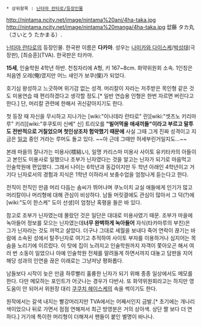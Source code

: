  * 상위항목 : [[닌타마 란타로/등장인물]]

http://nintama.ncity.net/image/nintama%20ani/4ha-taka.jpg
http://nintama.ncity.net/image/nintama%20manga/4ha-taka.jpg
럆藤 タカ丸（さいとう たかまる）.

[[닌타마 란타로]]의 등장인물. 한국판 이름은 '''다카마'''. 성우는 [[나미카와 다이스케]]/[[박성태]](극장판), [최승훈](TVA). 한국판은 타카마.

'''15세''', 인술학원 4학년 하반. 천칭자리에 A형, 키 167~8cm. 화약위원회 소속. 1인칭은 처음엔 오레(俺)였지만 어느 새인가 보쿠(僕)가 되었다.

호기심 왕성하고 느긋하며 위기감 없는 성격. 머리칼이 자라는 저주받은 목인형 같은 것도 미용연습 때 편리하겠다고 생각할 정도.[* 일반 연습용 인형은 한번 자르면 버린다고 한다.] 단, 머리칼 관련에 한해서 귀신같아지기도 한다.

첫 등장 때 자신을 무시하고 지나가는 [wiki:"이나데라 란타로" 란][wiki:"셋츠노 키리마루" 키리][wiki:"후쿠토미 신베" 신] 트리오를 '''"빌어먹을 애새끼들"이라고 부르고 말투도 전반적으로 거칠었으며 첫인상조차 험악했기 때문에''' 사실 그때 그게 진짜 성격이고 지금은 [[일코]] 중인 거라는 루머도 돌고 있다. ~~아 근데 그때만 허세부린거일지도...~~

본래 마을의 잘나가는 미용사(橒結い), 일명 카리스마 미용사 사이토 유키타카의 아들이고 본인도 미용사로 일했으나 조부가 닌자였다는 것을 알고는 닌자가 되기로 마음먹고 인술학원에 편입했다. 그래서 나이는 6학년과 동갑이지만 두 학년 아래인 4학년이고 거기다 닌자로서의 경험과 지식은 1학년 이하라서 보충수업을 엄청나게 듣는다고 한다.

전직이 전직인 만큼 머리 다듬는 솜씨가 뛰어나며 쿠노이치 교실 애들에게 인기가 많고 머리칼이나 머리형에 대해 관심이 비상하다. 남들 머릿결에도 관심이 많아서 그 덕(?)에 [wiki:"도이 한스케" 도이 선생]이 엄청난 혹평을 들은 바 있다.

참고로 조부가 닌자였는데 몰랐던 것은 일단은 대대로 미용사였기 때문. 조부가 마을에 녹아들어 정보를 모으는 닌자였는데''' 너무 완벽하게 녹아들어''' 자식(타카마루의 부친)은 그가 닌자라는 것도 까먹고 살았다. 더구나 그대로 세월을 보내다 죽어 연락이 끊기는 바람에 소속된 성에서 탈주닌자로 여기고 추적하여 사이토 부자를 이용하거나 심지어는 목숨을 노리기에 이르렀다. 이 탓에 집이 노려지고 인술학원까지 자객이 쫓아오곤 해서 여러 번 소동이 일었으나 아예 인술학원 전체를 말려들게 하면서까지 대놓고 담판을 지어 해당 성과의 인연을 끊은 이래로는 그냥저냥 평화롭다.

남들보다 시작이 늦은 만큼 하루빨리 훌륭한 닌자가 되기 위해 종종 일상에서도 메모를 한다. 다만 메모하는 포인트가 어긋나는 경우가 다반사. 또 화약위원회라고는 하지만 영 도움이 안 되어서 위원장 대리 [[쿠쿠치 헤이스케]]의 속을 썩이기도 한다.

원작에서는 갈색 내지는 빨강머리지만 TVA에서는 어째서인지 금발.[* 초기에는 개나리색이었으나 뒤로 가면서 점점 연해져서 최근 방영분은 거의 상아색. 상단 짤 보다 더 연하다.] 거기에 특이한 머리형이 더해져서 팬들이 붙인 별명이 바나나.
